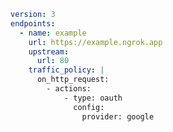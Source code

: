 ```yaml
version: 3
endpoints:
  - name: example
    url: https://example.ngrok.app
    upstream:
      url: 80
    traffic_policy: |
      on_http_request:
        - actions:
            - type: oauth
              config:
                provider: google
```
